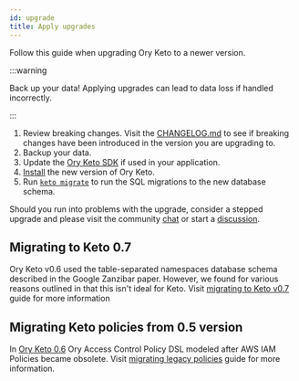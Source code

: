 ```yaml
---
id: upgrade
title: Apply upgrades
---
```


Follow this guide when upgrading Ory Keto to a newer version.

:::warning

Back up your data! Applying upgrades can lead to data loss if handled incorrectly.

:::

1. Review breaking changes. Visit the [CHANGELOG.md](https://github.com/ory/keto/blob/master/CHANGELOG.md) to see if breaking
   changes have been introduced in the version you are upgrading to.
1. Backup your data.
1. Update the [Ory Keto SDK](../sdk/01_overview.md) if used in your application.
1. [Install](../install.mdx) the new version of Ory Keto.
1. Run [`keto migrate`](../cli/keto-migrate.md) to run the SQL migrations to the new database schema.

Should you run into problems with the upgrade, consider a stepped upgrade and please visit the community
[chat](https://slack.ory.sh/) or start a [discussion](https://github.com/ory/keto/discussions).

## Migrating to Keto 0.7

Ory Keto v0.6 used the table-separated namespaces database schema described in the Google Zanzibar paper. However, we found for
various reasons outlined in that this isn't ideal for Keto. Visit [migrating to Keto v0.7](./v0.7-migration) guide for more
information

## Migrating Keto policies from 0.5 version

In [Ory Keto 0.6](https://github.com/ory/keto/blob/v0.6.0-alpha.1/CHANGELOG.md#060-alpha1pre0-2021-04-01) Ory Access Control
Policy DSL modeled after AWS IAM Policies became obsolete. Visit [migrating legacy policies](./migrating-legacy-policies) guide
for more information.
